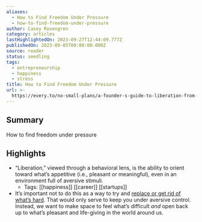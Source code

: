 ```yaml
---
aliases:
  - How to Find Freedom Under Pressure
  - how-to-find-freedom-under-pressure
author: Casey Rosengren
category: articles
lastHighlightedOn: 2023-09-27T12:44:09.777Z
publishedOn: 2023-09-05T00:00:00.000Z
source: reader
status: seedling
tags:
  - entrepreneurship
  - happiness
  - stress
title: How to Find Freedom Under Pressure
url: >-
  https://every.to/no-small-plans/a-founder-s-guide-to-liberation-from-stress-and-uncertainty
---
```

## Summary

How to find freedom under pressure

## Highlights

- “Liberation,” viewed through a behavioral lens, is the ability to orient toward what’s appetitive (i.e., pleasant or meaningful), even in an environment full of aversive stimuli.
    - Tags: [[happiness]] [[career]] [[startups]]
- It’s important not to do this as a way to try and [replace or get rid of what’s hard](https://every.to/no-small-plans/how-to-break-the-anxiety-fear-avoidance-cycle). That would only serve to keep you under aversive control. Instead, we want to make space to feel what’s difficult _and_ open back up to what’s pleasant and life-giving in the world around us.
